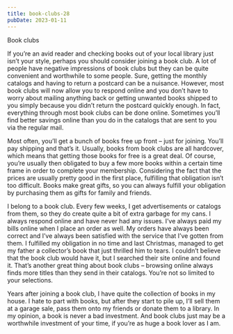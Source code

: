 ```yaml
---
title: book-clubs-28
pubDate: 2023-01-11
---
```


Book clubs

If you’re an avid reader and checking books out of your local library just isn’t your style, perhaps you should consider joining a book club. A lot of people have negative impressions of book clubs but they can be quite convenient and worthwhile to some people. Sure, getting the monthly catalogs and having to return a postcard can be a nuisance. However, most book clubs will now allow you to respond online and you don’t have to worry about mailing anything back or getting unwanted books shipped to you simply because you didn’t return the postcard quickly enough. In fact, everything through most book clubs can be done online. Sometimes you’ll find better savings online than you do in the catalogs that are sent to you via the regular mail.

Most often, you’ll get a bunch of books free up front – just for joining. You’ll pay shipping and that’s it. Usually, books from book clubs are all hardcover, which means that getting those books for free is a great deal. Of course, you’re usually then obligated to buy a few more books within a certain time frame in order to complete your membership. Considering the fact that the prices are usually pretty good in the first place, fulfilling that obligation isn’t too difficult. Books make great gifts, so you can always fulfill your obligation by purchasing them as gifts for family and friends. 

I belong to a book club. Every few weeks, I get advertisements or catalogs from them, so they do create quite a bit of extra garbage for my cans. I always respond online and have never had any issues. I’ve always paid my bills online when I place an order as well. My orders have always been correct and I’ve always been satisfied with the service that I’ve gotten from them. I fulfilled my obligation in no time and last Christmas, managed to get my father a collector’s book that just thrilled him to tears. I couldn’t believe that the book club would have it, but I searched their site online and found it. That’s another great thing about book clubs – browsing online always finds more titles than they send in their catalogs. You’re not so limited to your selections. 

Years after joining a book club, I have quite the collection of books in my house. I hate to part with books, but after they start to pile up, I’ll sell them at a garage sale, pass them onto my friends or donate them to a library. In my opinion, a book is never a bad investment. And book clubs just may be a worthwhile investment of your time, if you’re as huge a book lover as I am.